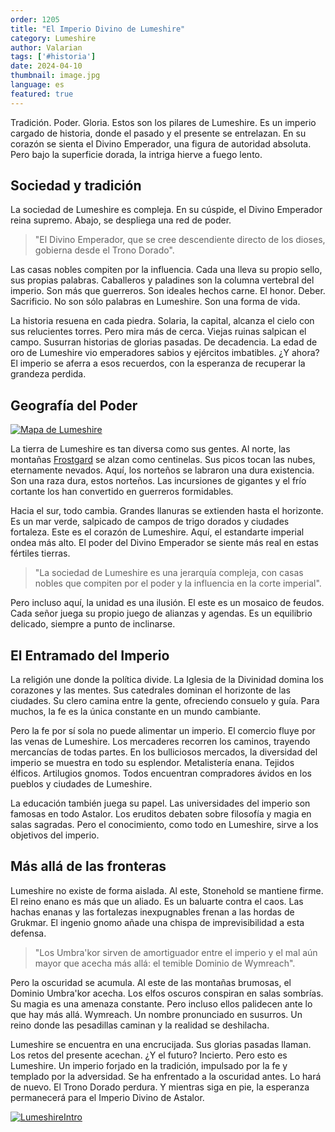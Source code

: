 ```yaml
---
order: 1205
title: "El Imperio Divino de Lumeshire"
category: Lumeshire
author: Valarian
tags: ['#historia']
date: 2024-04-10
thumbnail: image.jpg
language: es
featured: true
---
```


Tradición. Poder. Gloria. Estos son los pilares de Lumeshire. Es un imperio cargado de historia, donde el pasado y el presente se entrelazan. En su corazón se sienta el Divino Emperador, una figura de autoridad absoluta. Pero bajo la superficie dorada, la intriga hierve a fuego lento.

## Sociedad y tradición

La sociedad de Lumeshire es compleja. En su cúspide, el Divino Emperador reina supremo. Abajo, se despliega una red de poder.

> "El Divino Emperador, que se cree descendiente directo de los dioses, gobierna desde el Trono Dorado".

Las casas nobles compiten por la influencia. Cada una lleva su propio sello, sus propias palabras. Caballeros y paladines son la columna vertebral del imperio. Son más que guerreros. Son ideales hechos carne. El honor. Deber. Sacrificio. No son sólo palabras en Lumeshire. Son una forma de vida.

La historia resuena en cada piedra. Solaria, la capital, alcanza el cielo con sus relucientes torres. Pero mira más de cerca. Viejas ruinas salpican el campo. Susurran historias de glorias pasadas. De decadencia. La edad de oro de Lumeshire vio emperadores sabios y ejércitos imbatibles. ¿Y ahora? El imperio se aferra a esos recuerdos, con la esperanza de recuperar la grandeza perdida.

## Geografía del Poder

[![Mapa de Lumeshire](https://i.imgur.com/hZSjjVU.png)](https://i.imgur.com/hZSjjVU.png)

La tierra de Lumeshire es tan diversa como sus gentes. Al norte, las montañas [Frostgard](https://www.drusniel.com/hielo-y-hierro-los-guerreros-inquebrantables-del-imperio-de-frostgard/) se alzan como centinelas. Sus picos tocan las nubes, eternamente nevados. Aquí, los norteños se labraron una dura existencia. Son una raza dura, estos norteños. Las incursiones de gigantes y el frío cortante los han convertido en guerreros formidables.

Hacia el sur, todo cambia. Grandes llanuras se extienden hasta el horizonte. Es un mar verde, salpicado de campos de trigo dorados y ciudades fortaleza. Este es el corazón de Lumeshire. Aquí, el estandarte imperial ondea más alto. El poder del Divino Emperador se siente más real en estas fértiles tierras.

> "La sociedad de Lumeshire es una jerarquía compleja, con casas nobles que compiten por el poder y la influencia en la corte imperial".

Pero incluso aquí, la unidad es una ilusión. El este es un mosaico de feudos. Cada señor juega su propio juego de alianzas y agendas. Es un equilibrio delicado, siempre a punto de inclinarse.

## El Entramado del Imperio

La religión une donde la política divide. La Iglesia de la Divinidad domina los corazones y las mentes. Sus catedrales dominan el horizonte de las ciudades. Su clero camina entre la gente, ofreciendo consuelo y guía. Para muchos, la fe es la única constante en un mundo cambiante.

Pero la fe por sí sola no puede alimentar un imperio. El comercio fluye por las venas de Lumeshire. Los mercaderes recorren los caminos, trayendo mercancías de todas partes. En los bulliciosos mercados, la diversidad del imperio se muestra en todo su esplendor. Metalistería enana. Tejidos élficos. Artilugios gnomos. Todos encuentran compradores ávidos en los pueblos y ciudades de Lumeshire.

La educación también juega su papel. Las universidades del imperio son famosas en todo Astalor. Los eruditos debaten sobre filosofía y magia en salas sagradas. Pero el conocimiento, como todo en Lumeshire, sirve a los objetivos del imperio.

## Más allá de las fronteras

Lumeshire no existe de forma aislada. Al este, Stonehold se mantiene firme. El reino enano es más que un aliado. Es un baluarte contra el caos. Las hachas enanas y las fortalezas inexpugnables frenan a las hordas de Grukmar. El ingenio gnomo añade una chispa de imprevisibilidad a esta defensa.

> "Los Umbra'kor sirven de amortiguador entre el imperio y el mal aún mayor que acecha más allá: el temible Dominio de Wymreach".

Pero la oscuridad se acumula. Al este de las montañas brumosas, el Dominio Umbra'kor acecha. Los elfos oscuros conspiran en salas sombrías. Su magia es una amenaza constante. Pero incluso ellos palidecen ante lo que hay más allá. Wymreach. Un nombre pronunciado en susurros. Un reino donde las pesadillas caminan y la realidad se deshilacha.

Lumeshire se encuentra en una encrucijada. Sus glorias pasadas llaman. Los retos del presente acechan. ¿Y el futuro? Incierto. Pero esto es Lumeshire. Un imperio forjado en la tradición, impulsado por la fe y templado por la adversidad. Se ha enfrentado a la oscuridad antes. Lo hará de nuevo. El Trono Dorado perdura. Y mientras siga en pie, la esperanza permanecerá para el Imperio Divino de Astalor.

[![LumeshireIntro](https://i.imgur.com/RNjhnOi.png)](https://i.imgur.com/RNjhnOi.png)

